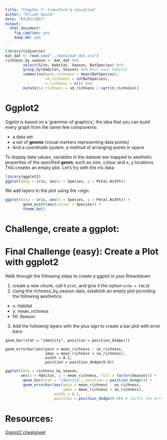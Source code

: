 ```yaml
---
title: "Chapter 7: transform & visualise"
author: "Elliot Gould"
date: "03/02/2017"
output: 
  html_document: 
    fig_caption: yes
    keep_md: yes
---
```


```r
library(tidyverse)
bat_dat <- read_csv("../data/bat_dat.csv")
richness_by_season <- bat_dat %>% 
        select(Site, Habitat, Season, BatSpecies) %>%
        group_by(Habitat, Season) %>% #For each habitat
        summarise(mean_richness = mean(BatSpecies),
                  sd_richness = sd(BatSpecies),
                  n_richness = n()) %>%
        mutate(se_richness = sd_richness / sqrt(n_richness))
```


# Ggplot2

Ggplot is based on a 'grammar of graphics', the idea that you can build every graph from the same few components:

- a data set
- a set of **geoms** (visual markers representing data points)
- And a coordinate system, a method of arranging points in space

To display data values, variables in the dataset are mapped to aesthetic properties of the specified **geom**, such as size, colour and x, y locations. This creates an empty plot. Let's try with the iris data:

```r
library(ggplot2)
ggplot(data = iris, aes(x = Species, y = Petal.Width))
```

We add layers to the plot using the `+`sign:
```r
ggplot(data = iris, aes(x = Species, y = Petal.Width)) +
        geom_point(aes(colour = Species)) +
        theme_bw()
```

# Challenge, create a ggplot:






# Final Challenge (easy): Create a Plot with ggplot2

Walk through the following steps to create a ggplot in your Rmarkdown

1. create a new chunk, call it `plot`, and give it the option `echo = FALSE`
2.  Using the richness_by_season data, establish an empty plot providing the following aesthetics:

- x: Habitat
- y: mean_richness
- fill: Season
3. Add the following layers with the plus sign to create a bar plot with error bars:
```
geom_bar(stat = "identity", position = position_dodge())

geom_errorbar(aes(ymin = mean_richness - se_richness, 
                  ymax = mean_richness + se_richness), 
                  width = 0.1,
                  position = position_dodge(0.9))
```

```r
ggplot(data = richness_by_season, 
       aes(x = Habitat, y = mean_richness, fill = factor(Season))) +
        geom_bar(stat = "identity", position = position_dodge()) +
        geom_errorbar(aes(ymin = mean_richness - se_richness, 
                          ymax = mean_richness + se_richness), 
                      width = 0.1,
                      position = position_dodge(0.9)) # shifts the error bars over the correct bar
```

# Resources:

[Ggplot2 cheatsheet](https://www.rstudio.com/wp-content/uploads/2015/12/ggplot2-cheatsheet-2.0.pdf)

